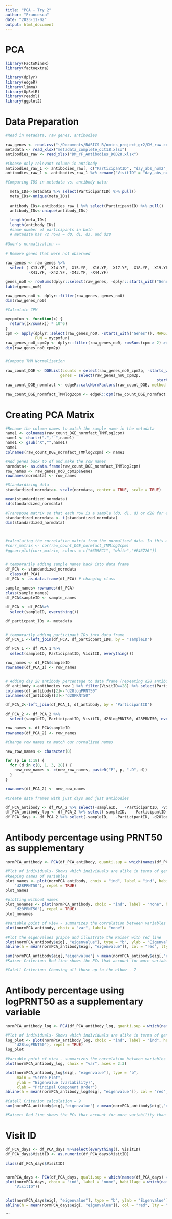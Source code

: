 ```yaml
---
title: "PCA - Try 2"
author: "Francesca"
date: "2023-11-02"
output: html_document
---
```


# PCA
```r
library(FactoMineR)
library(factoextra)

library(dplyr)
library(edgeR)
library(limma)
library(UpSetR)
library(readxl)
library(ggplot2)
```


# Data Preparation
```r
#Read in metadata, raw genes, antibodies 

raw_genes <- read.csv("~/Documents/BASICS R/omics_project_gr2/DM_raw-counts_transposed(1).csv")
metadata <- read_xlsx("metadata_complete_oct18.xlsx")
antibodies_raw <- read_xlsx("DM_YF_Antibodies_D0D28.xlsx")

#Choose only relevant column in antibody
antibodies_raw_1 <- antibodies_raw[, c("ParticipantID", "day_abs_num2", "PRNT50", "logPRNT50")]
antibodies_raw_1 <- antibodies_raw_1 %>% rename("VisitID" = "day_abs_num2") %>% arrange(VisitID)

#Comparing IDS in metadata vs. antibody data:

  meta_IDs<-metadata %>% select(ParticipantID) %>% pull()
  meta_IDs<-unique(meta_IDs)
 
  antibody_IDs<-antibodies_raw_1 %>% select(ParticipantID) %>% pull()
  antibody_IDs<-unique(antibody_IDs)
 
  length(meta_IDs)
  length(antibody_IDs)
  #same number of participants in both 
  # metadata has 72 rows = d0, d1, d3, and d28
  
#Gwen's normalization -- 
  
# Remove genes that were not observed
  
raw_genes <- raw_genes %>% 
  select (-X13.YF, -X14.YF, -X15.YF, -X16.YF, -X17.YF, -X18.YF, -X19.YF, -X20.YF,
          -X41.YF, -X42.YF, -X43.YF, -X44.YF)

genes_no0 <- rowSums(dplyr::select(raw_genes, -dplyr::starts_with("Genes"))) > 0
table(genes_no0)

raw_genes_no0 <- dplyr::filter(raw_genes, genes_no0)
dim(raw_genes_no0)

#Calculate CPM

mycpmfun <- function(x) {
  return((x/sum(x)) * 10^6)
}
cpm <- apply(dplyr::select(raw_genes_no0, -starts_with("Genes")), MARGIN = 2,
             FUN = mycpmfun)
raw_genes_no0_cpm2p <- dplyr::filter(raw_genes_no0, rowSums(cpm > 2) >= 5)
dim(raw_genes_no0_cpm2p)


#Compute TMM Normalization

raw_count_DGE <- DGEList(counts = select(raw_genes_no0_cpm2p, -starts_with("Genes")),
                        genes = select(raw_genes_no0_cpm2p,
                                                                  starts_with("Genes")))
raw_count_DGE_normfact <- edgeR::calcNormFactors(raw_count_DGE, method = "TMM")

raw_count_DGE_normfact_TMMlog2cpm <- edgeR::cpm(raw_count_DGE_normfact, log = TRUE)

```


# Creating PCA Matrix 
```r
#Rename the column names to match the sample name in the metadata
name1 <- colnames(raw_count_DGE_normfact_TMMlog2cpm)
name1 <- chartr(".","-",name1)
name1 <- gsub("X","",name1)
name1
colnames(raw_count_DGE_normfact_TMMlog2cpm) <- name1

#Add genes back to df and make the row names 
normdata<- as.data.frame(raw_count_DGE_normfact_TMMlog2cpm)
row_names <- raw_genes_no0_cpm2p$Genes
rownames(normdata) <- row_names

#Standardizing data
standardized_normdata<- scale(normdata, center = TRUE, scale = TRUE)

mean(standardized_normdata)
sd(standardized_normdata)

#Transpose matrix so that each row is a sample (d0, d1, d3 or d28 for each patient) and each column represent a variable (gene expression and antibody titers)
standardized_normdata <- t(standardized_normdata)
dim(standardized_normdata)

  

#calculating the correlation matrix from the normalized data. In this matrix each element (gene) corresponds to the covariance between variables Gene(i) vs Gene(j).
#corr_matrix <- cor(raw_count_DGE_normfact_TMMlog2cpm)
#ggcorrplot(corr_matrix, colors = c("#6D9EC1", "white","#E46726"))


# temporarily adding sample names back into data frame
df_PCA <- standardized_normdata
  class(df_PCA)
df_PCA <- as.data.frame(df_PCA) # changing class
  
sample_names<-rownames(df_PCA)
class(sample_names)
df_PCA$sampleID <- sample_names

df_PCA <- df_PCA%>%
  select(sampleID, everything())

df_particpant_IDs <- metadata


# temporarily adding participant IDs into data frame
df_PCA_1 <-left_join(df_PCA, df_particpant_IDs, by = "sampleID")

df_PCA_1 <- df_PCA_1 %>%
  select(sampleID, ParticipantID, VisitID, everything())

row_names <- df_PCA$sampleID
rownames(df_PCA_1) <- row_names


# Adding day 28 antibody percentage to data frame (repeating d28 antibody values for all 4 observations of 1 participant)
df_antibody <-antibodies_raw_1 %>% filter(VisitID==28) %>% select(ParticipantID, logPRNT50, PRNT50)
colnames(df_antibody)[2]<-"d28logPRNT50"
colnames(df_antibody)[3]<-"d28PRNT50"

df_PCA_2<-left_join(df_PCA_1, df_antibody, by = "ParticipantID")

df_PCA_2 <- df_PCA_2 %>%
  select(sampleID, ParticipantID, VisitID, d28logPRNT50, d28PRNT50, everything())

row_names <- df_PCA$sampleID
rownames(df_PCA_2) <- row_names

#Change row names to match our normalized names 

new_row_names <- character(0)

for (p in 1:18) {
  for (d in c(0, 1, 3, 28)) {
    new_row_names <- c(new_row_names, paste0("P", p, ".D", d))
  }
}

rownames(df_PCA_2) <- new_row_names

#Create data frames with just days and just antibodies 

df_PCA_antibody <- df_PCA_2 %>% select(-sampleID,   -ParticipantID, -VisitID, -d28logPRNT50)
df_PCA_antibody_log <- df_PCA_2 %>% select(-sampleID,   -ParticipantID, -VisitID, -d28PRNT50)
df_PCA_days <- df_PCA_2 %>% select(-sampleID,   -ParticipantID, -d28logPRNT50)

```

# Antibody percentage using PRNT50 as supplementary 
```r
normPCA_antibody <- PCA(df_PCA_antibody, quanti.sup = which(names(df_PCA_antibody) == "d28PRNT50"))

#Plot of individuals- Shows which individuals are alike in terms of genes
#keeping names of variables 
plot_names <- plot(normPCA_antibody, choix = "ind", label = "ind", habillage = which(names(df_PCA_antibody) ==
    "d28PRNT50"), repel = TRUE)
plot_names

#plotting without names
plot_nonames <- plot(normPCA_antibody, choix = "ind", label = "none", habillage = which(names(df_PCA_antibody) ==
    "d28PRNT50"), repel = TRUE)
plot_nonames

#Variable point of view - summarizes the correlation between variables and identifies the groups of correlated variables 
plot(normPCA_antibody, choix = "var", label= "none")

#Plot the eigenvalues graphe and illustrate the Kaiser with red line 
plot(normPCA_antibody$eig[, "eigenvalue"], type = "b", ylab = "Eigenvalue")
abline(h = mean(normPCA_antibody$eig[, "eigenvalue"]), col = "red", lty = "dotted", lwd = 2) 

sum(normPCA_antibody$eig[,"eigenvalue"] > mean(normPCA_antibody$eig[,"eigenvalue"]))
#Kaiser Criterion: Red line shows the PCs that account for more variability than others - showing the first 9 are important in our analysis 

#Catell Criterion: Choosing all those up to the elbow - 7
```

# Antibody percentage using logPRNT50 as a supplementary variable 
```r
normPCA_antibody_log <- PCA(df_PCA_antibody_log, quanti.sup = which(names(df_PCA_antibody_log) == "d28logPRNT50"))

#Plot of individuals- Shows which individuals are alike in terms of genes
log_plot <- plot(normPCA_antibody_log, choix = "ind", label = "ind", habillage = which(names(df_PCA_antibody_log) ==
    "d28logPRNT50"), repel = TRUE)
log_plot

#Variable point of view - summarizes the correlation between variables and identifies the groups of correlated variables 
plot(normPCA_antibody_log, choix = "var", axes = 2:3)

plot(normPCA_antibody_log$eig[, "eigenvalue"], type = "b", 
     main = "Scree Plot",
     ylab = "Eigenvalue (variability)",
     xlab = "Principal Component Order")
abline(h = mean(normPCA_antibody_log$eig[, "eigenvalue"]), col = "red", lty = "dotted", lwd = 2) 

#Catell Criterion calculation = 9 
sum(normPCA_antibody$eig[,"eigenvalue"] > mean(normPCA_antibody$eig[,"eigenvalue"]))

#Kaiser: Red line shows the PCs that account for more variability than others - showing the first 7/8 are important in our analysis 

```

# Visit ID 
```r
df_PCA_days <- df_PCA_days %>%select(everything(), VisitID)
df_PCA_days$VisitID <- as.numeric(df_PCA_days$VisitID)

class(df_PCA_days$VisitID)


normPCA_days <- PCA(df_PCA_days, quali.sup = which(names(df_PCA_days) == "VisitID"))
plot(normPCA_days, choix = "ind", label = "none", habillage = which(names(df_PCA_days) ==
    "VisitID"))


plot(normPCA_days$eig[, "eigenvalue"], type = "b", ylab = "Eigenvalue")
abline(h = mean(normPCA_days$eig[, "eigenvalue"]), col = "red", lty = "dotted", lwd = 2) 
```


```

